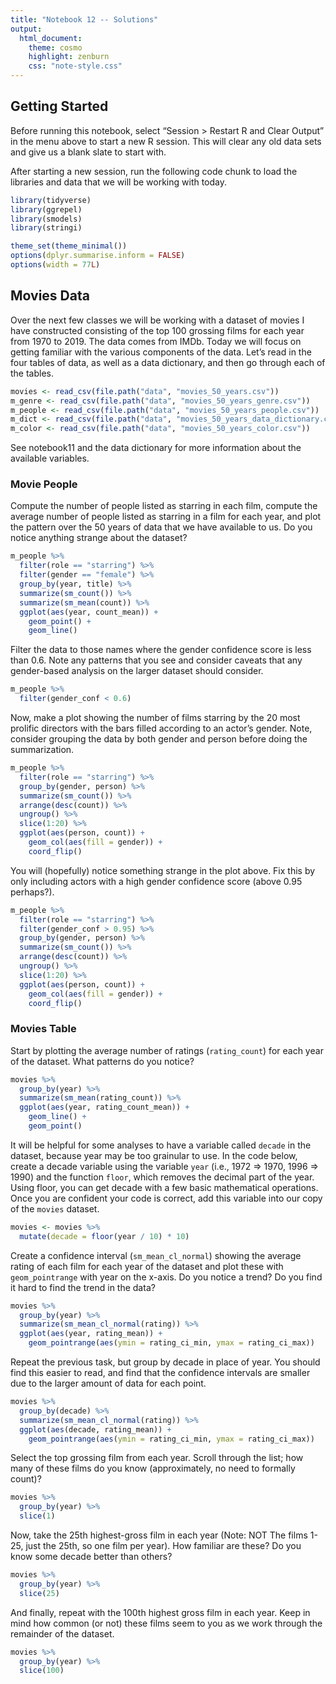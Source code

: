 ```yaml
---
title: "Notebook 12 -- Solutions"
output:
  html_document:
    theme: cosmo
    highlight: zenburn
    css: "note-style.css"
---
```


## Getting Started

Before running this notebook, select "Session > Restart R and Clear Output" in
the menu above to start a new R session. This will clear any old data sets and
give us a blank slate to start with.

After starting a new session, run the following code chunk to load the
libraries and data that we will be working with today.

```r
library(tidyverse)
library(ggrepel)
library(smodels)
library(stringi)

theme_set(theme_minimal())
options(dplyr.summarise.inform = FALSE)
options(width = 77L)
```

## Movies Data

Over the next few classes we will be working with a dataset of movies I have
constructed consisting of the top 100 grossing films for each year from 1970 to
2019. The data comes from IMDb. Today we will focus on getting familiar with
the various components of the data. Let's read in the four tables of data,
as well as a data dictionary, and then go through each of the tables.

```r
movies <- read_csv(file.path("data", "movies_50_years.csv"))
m_genre <- read_csv(file.path("data", "movies_50_years_genre.csv"))
m_people <- read_csv(file.path("data", "movies_50_years_people.csv"))
m_dict <- read_csv(file.path("data", "movies_50_years_data_dictionary.csv"))
m_color <- read_csv(file.path("data", "movies_50_years_color.csv"))
```

See notebook11 and the data dictionary for more information about the available
variables.

### Movie People

Compute the number of people listed as starring in each film, compute the
average number of people listed as starring in a film for each year, and
plot the pattern over the 50 years of data that we have available to us.
Do you notice anything strange about the dataset?

```r
m_people %>%
  filter(role == "starring") %>%
  filter(gender == "female") %>%
  group_by(year, title) %>%
  summarize(sm_count()) %>%
  summarize(sm_mean(count)) %>%
  ggplot(aes(year, count_mean)) +
    geom_point() +
    geom_line()
```

Filter the data to those names where the gender confidence score is
less than 0.6. Note any patterns that you see and consider caveats that
any gender-based analysis on the larger dataset should consider.

```r
m_people %>%
  filter(gender_conf < 0.6)
```

Now, make a plot showing the number of films starring by the 20 most prolific
directors with the bars filled according to an actor's gender. Note, consider
grouping the data by both gender and person before doing the summarization.

```r
m_people %>%
  filter(role == "starring") %>%
  group_by(gender, person) %>%
  summarize(sm_count()) %>%
  arrange(desc(count)) %>%
  ungroup() %>%
  slice(1:20) %>%
  ggplot(aes(person, count)) +
    geom_col(aes(fill = gender)) +
    coord_flip()
```

You will (hopefully) notice something strange in the plot above. Fix this by
only including actors with a high gender confidence score (above 0.95 perhaps?).

```r
m_people %>%
  filter(role == "starring") %>%
  filter(gender_conf > 0.95) %>%
  group_by(gender, person) %>%
  summarize(sm_count()) %>%
  arrange(desc(count)) %>%
  ungroup() %>%
  slice(1:20) %>%
  ggplot(aes(person, count)) +
    geom_col(aes(fill = gender)) +
    coord_flip()
```


### Movies Table

Start by plotting the average number of ratings (`rating_count`) for each
year of the dataset. What patterns do you notice?

```r
movies %>%
  group_by(year) %>%
  summarize(sm_mean(rating_count)) %>%
  ggplot(aes(year, rating_count_mean)) +
    geom_line() +
    geom_point()
```

It will be helpful for some analyses to have a variable called `decade` in the
dataset, because year may be too grainular to use. In the code below, create a
decade variable using the variable `year` (i.e., 1972 => 1970, 1996 => 1990)
and the function `floor`, which removes the decimal part of the year. Using
floor, you can get decade with a few basic mathematical operations. Once you
are confident your code is correct, add this variable into our copy of the
`movies` dataset.

```r
movies <- movies %>%
  mutate(decade = floor(year / 10) * 10)
```

Create a confidence interval (`sm_mean_cl_normal`) showing the average rating
of each film for each year of the dataset and plot these with `geom_pointrange`
with year on the x-axis. Do you notice a trend? Do you find it hard to find the
trend in the data?

```r
movies %>%
  group_by(year) %>%
  summarize(sm_mean_cl_normal(rating)) %>%
  ggplot(aes(year, rating_mean)) +
    geom_pointrange(aes(ymin = rating_ci_min, ymax = rating_ci_max))
```

Repeat the previous task, but group by decade in place of year. You should find
this easier to read, and find that the confidence intervals are smaller due to
the larger amount of data for each point.

```r
movies %>%
  group_by(decade) %>%
  summarize(sm_mean_cl_normal(rating)) %>%
  ggplot(aes(decade, rating_mean)) +
    geom_pointrange(aes(ymin = rating_ci_min, ymax = rating_ci_max))
```

Select the top grossing film from each year. Scroll through the list; how many
of these films do you know (approximately, no need to formally count)?

```r
movies %>%
  group_by(year) %>%
  slice(1)
```

Now, take the 25th highest-gross film in each year (Note: NOT The films 1-25,
just the 25th, so one film per year). How familiar are these? Do
you know some decade better than others?

```r
movies %>%
  group_by(year) %>%
  slice(25)
```

And finally, repeat with the 100th highest gross film in each year. Keep in
mind how common (or not) these films seem to you as we work through the
remainder of the dataset.

```r
movies %>%
  group_by(year) %>%
  slice(100)
```
